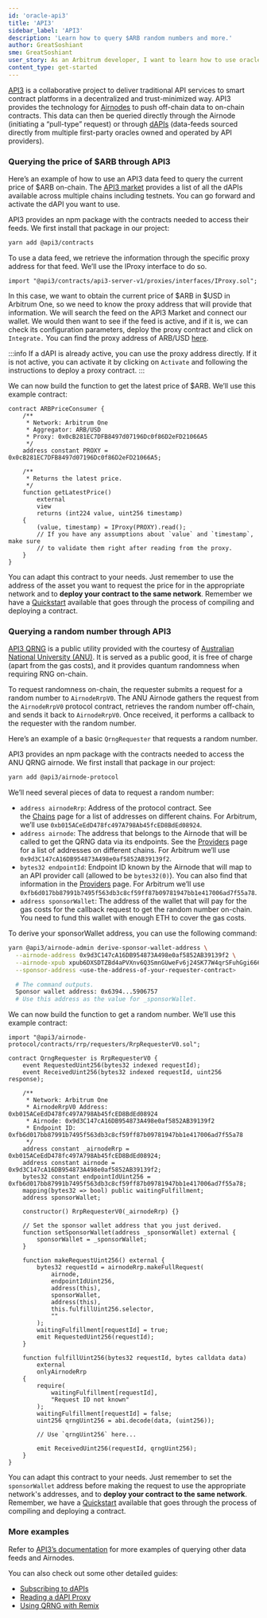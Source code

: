 ```yaml
---
id: 'oracle-api3'
title: 'API3'
sidebar_label: 'API3'
description: 'Learn how to query $ARB random numbers and more.'
author: GreatSoshiant
sme: GreatSoshiant
user_story: As an Arbitrum developer, I want to learn how to use oracles in my dApp.
content_type: get-started
---
```


[API3](https://api3.org/) is a collaborative project to deliver traditional API services to smart contract platforms in a decentralized and trust-minimized way. API3 provides the technology for [Airnodes](https://docs.api3.org/reference/airnode/latest/understand/) to push off-chain data to on-chain contracts. This data can then be queried directly through the Airnode (initiating a “pull-type” request) or through [dAPIs](https://docs.api3.org/guides/dapis/) (data-feeds sourced directly from multiple first-party oracles owned and operated by API providers).

### Querying the price of $ARB through API3

Here’s an example of how to use an API3 data feed to query the current price of $ARB on-chain. The [API3 market](https://market.api3.org/arbitrum) provides a list of all the dAPIs available across multiple chains including testnets. You can go forward and activate the dAPI you want to use.

API3 provides an npm package with the contracts needed to access their feeds. We first install that package in our project:

```bash
yarn add @api3/contracts
```

To use a data feed, we retrieve the information through the specific proxy address for that feed. We’ll use the IProxy interface to do so.

```solidity
import "@api3/contracts/api3-server-v1/proxies/interfaces/IProxy.sol";
```

In this case, we want to obtain the current price of $ARB in $USD in Arbitrum One, so we need to know the proxy address that will provide that information. We will search the feed on the API3 Market and connect our wallet. We would then want to see if the feed is active, and if it is, we can check its configuration parameters, deploy the proxy contract and click on `Integrate.` You can find the proxy address of ARB/USD [here](https://market.api3.org/arbitrum?search=ARB%2FUSD).

:::info
If a dAPI is already active, you can use the proxy address directly. If it is not active, you can activate it by clicking on `Activate` and following the instructions to deploy a proxy contract.
:::

We can now build the function to get the latest price of $ARB. We’ll use this example contract:

```solidity
contract ARBPriceConsumer {
    /**
     * Network: Arbitrum One
     * Aggregator: ARB/USD
     * Proxy: 0x0cB281EC7DFB8497d07196Dc0f86D2eFD21066A5
     */
    address constant PROXY = 0x0cB281EC7DFB8497d07196Dc0f86D2eFD21066A5;

    /**
     * Returns the latest price.
     */
    function getLatestPrice()
        external
        view
        returns (int224 value, uint256 timestamp)
    {
        (value, timestamp) = IProxy(PROXY).read();
        // If you have any assumptions about `value` and `timestamp`, make sure
        // to validate them right after reading from the proxy.
    }
}
```

You can adapt this contract to your needs. Just remember to use the address of the asset you want to request the price for in the appropriate network and to **deploy your contract to the same network**. Remember we have a [Quickstart](/build-decentralized-apps/01-quickstart-solidity-hardhat.md) available that goes through the process of compiling and deploying a contract.

### Querying a random number through API3

[API3 QRNG](https://docs.api3.org/explore/qrng/) is a public utility provided with the courtesy of [Australian National University (ANU)](https://www.anu.edu.au/). It is served as a public good, it is free of charge (apart from the gas costs), and it provides quantum randomness when requiring RNG on-chain.

To request randomness on-chain, the requester submits a request for a random number to `AirnodeRrpV0`. The ANU Airnode gathers the request from the `AirnodeRrpV0` protocol contract, retrieves the random number off-chain, and sends it back to `AirnodeRrpV0`. Once received, it performs a callback to the requester with the random number.

Here’s an example of a basic `QrngRequester` that requests a random number.

API3 provides an npm package with the contracts needed to access the ANU QRNG airnode. We first install that package in our project:

```bash
yarn add @api3/airnode-protocol
```

We’ll need several pieces of data to request a random number:

- `address airnodeRrp`: Address of the protocol contract. See the [Chains](https://docs.api3.org/reference/qrng/chains.html) page for a list of addresses on different chains. For Arbitrum, we’ll use `0xb015ACeEdD478fc497A798Ab45fcED8BdEd08924`.
- `address airnode`: The address that belongs to the Airnode that will be called to get the QRNG data via its endpoints. See the [Providers](https://docs.api3.org/reference/qrng/providers.html) page for a list of addresses on different chains. For Arbitrum we’ll use `0x9d3C147cA16DB954873A498e0af5852AB39139f2`.
- `bytes32 endpointId`: Endpoint ID known by the Airnode that will map to an API provider call (allowed to be `bytes32(0)`). You can also find that information in the [Providers](https://docs.api3.org/reference/qrng/providers.html) page. For Arbitrum we’ll use `0xfb6d017bb87991b7495f563db3c8cf59ff87b09781947bb1e417006ad7f55a78`.
- `address sponsorWallet`: The address of the wallet that will pay for the gas costs for the callback request to get the random number on-chain. You need to fund this wallet with enough ETH to cover the gas costs.

To derive your sponsorWallet address, you can use the following command:

```bash
yarn @api3/airnode-admin derive-sponsor-wallet-address \
  --airnode-address 0x9d3C147cA16DB954873A498e0af5852AB39139f2 \
  --airnode-xpub xpub6DXSDTZBd4aPVXnv6Q3SmnGUweFv6j24SK77W4qrSFuhGgi666awUiXakjXruUSCDQhhctVG7AQt67gMdaRAsDnDXv23bBRKsMWvRzo6kbf \
  --sponsor-address <use-the-address-of-your-requester-contract>

  # The command outputs.
  Sponsor wallet address: 0x6394...5906757
  # Use this address as the value for _sponsorWallet.
```

We can now build the function to get a random number. We’ll use this example contract:

```solidity
import "@api3/airnode-protocol/contracts/rrp/requesters/RrpRequesterV0.sol";

contract QrngRequester is RrpRequesterV0 {
    event RequestedUint256(bytes32 indexed requestId);
    event ReceivedUint256(bytes32 indexed requestId, uint256 response);

    /**
     * Network: Arbitrum One
     * AirnodeRrpV0 Address: 0xb015ACeEdD478fc497A798Ab45fcED8BdEd08924
     * Airnode: 0x9d3C147cA16DB954873A498e0af5852AB39139f2
     * Endpoint ID: 0xfb6d017bb87991b7495f563db3c8cf59ff87b09781947bb1e417006ad7f55a78
     */
    address constant _airnodeRrp = 0xb015ACeEdD478fc497A798Ab45fcED8BdEd08924;
    address constant airnode = 0x9d3C147cA16DB954873A498e0af5852AB39139f2;
    bytes32 constant endpointIdUint256 = 0xfb6d017bb87991b7495f563db3c8cf59ff87b09781947bb1e417006ad7f55a78;
    mapping(bytes32 => bool) public waitingFulfillment;
    address sponsorWallet;

    constructor() RrpRequesterV0(_airnodeRrp) {}

    // Set the sponsor wallet address that you just derived.
    function setSponsorWallet(address _sponsorWallet) external {
        sponsorWallet = _sponsorWallet;
    }

    function makeRequestUint256() external {
        bytes32 requestId = airnodeRrp.makeFullRequest(
            airnode,
            endpointIdUint256,
            address(this),
            sponsorWallet,
            address(this),
            this.fulfillUint256.selector,
            ""
        );
        waitingFulfillment[requestId] = true;
        emit RequestedUint256(requestId);
    }

    function fulfillUint256(bytes32 requestId, bytes calldata data)
        external
        onlyAirnodeRrp
    {
        require(
            waitingFulfillment[requestId],
            "Request ID not known"
        );
        waitingFulfillment[requestId] = false;
        uint256 qrngUint256 = abi.decode(data, (uint256));

        // Use `qrngUint256` here...

        emit ReceivedUint256(requestId, qrngUint256);
    }
}
```

You can adapt this contract to your needs. Just remember to set the `sponsorWallet` address before making the request to use the appropriate network's addresses, and to **deploy your contract to the same network**. Remember, we have a [Quickstart](/build-decentralized-apps/01-quickstart-solidity-hardhat.md) available that goes through the process of compiling and deploying a contract.

### More examples

Refer to [API3’s documentation](https://docs.api3.org/) for more examples of querying other data feeds and Airnodes.

You can also check out some other detailed guides:

- [Subscribing to dAPIs](https://docs.api3.org/guides/dapis/subscribing-to-dapis/)
- [Reading a dAPI Proxy](https://docs.api3.org/guides/dapis/read-a-dapi/)
- [Using QRNG with Remix](https://docs.api3.org/guides/qrng/qrng-remix/)
